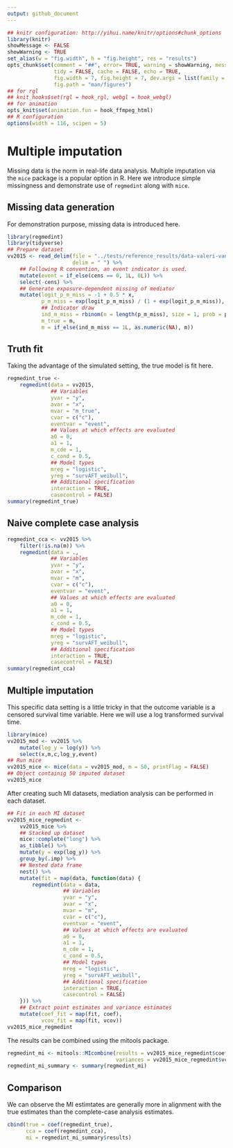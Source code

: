 ```yaml
---
output: github_document
---
```


```r
## knitr configuration: http://yihui.name/knitr/options#chunk_options
library(knitr)
showMessage <- FALSE
showWarning <- TRUE
set_alias(w = "fig.width", h = "fig.height", res = "results")
opts_chunk$set(comment = "##", error= TRUE, warning = showWarning, message = showMessage,
               tidy = FALSE, cache = FALSE, echo = TRUE,
               fig.width = 7, fig.height = 7, dev.args = list(family = "sans"),
               fig.path = "man/figures")
## for rgl
## knit_hooks$set(rgl = hook_rgl, webgl = hook_webgl)
## for animation
opts_knit$set(animation.fun = hook_ffmpeg_html)
## R configuration
options(width = 116, scipen = 5)
```

# Multiple imputation

Missing data is the norm in real-life data analysis. Multiple imputation via the `mice` package is a popular option in R. Here we introduce simple missingness and demonstrate use of `regmedint` along with `mice`.

## Missing data generation
For demonstration purpose, missing data is introduced here.

```r
library(regmedint)
library(tidyverse)
## Prepare dataset
vv2015 <- read_delim(file = "../tests/reference_results/data-valeri-vanderweele-2015.txt",
                     delim = " ") %>%
    ## Following R convention, an event indicator is used.
    mutate(event = if_else(cens == 0, 1L, 0L)) %>%
    select(-cens) %>%
    ## Generate exposure-dependent missing of mediator
    mutate(logit_p_m_miss = -1 + 0.5 * x,
           p_m_miss = exp(logit_p_m_miss) / (1 + exp(logit_p_m_miss)),
           ## Indicator draw
           ind_m_miss = rbinom(n = length(p_m_miss), size = 1, prob = p_m_miss),
           m_true = m,
           m = if_else(ind_m_miss == 1L, as.numeric(NA), m))
```

## Truth fit
Taking the advantage of the simulated setting, the true model is fit here.

```r
regmedint_true <-
    regmedint(data = vv2015,
              ## Variables
              yvar = "y",
              avar = "x",
              mvar = "m_true",
              cvar = c("c"),
              eventvar = "event",
              ## Values at which effects are evaluated
              a0 = 0,
              a1 = 1,
              m_cde = 1,
              c_cond = 0.5,
              ## Model types
              mreg = "logistic",
              yreg = "survAFT_weibull",
              ## Additional specification
              interaction = TRUE,
              casecontrol = FALSE)
summary(regmedint_true)
```

## Naive complete case analysis

```r
regmedint_cca <- vv2015 %>%
    filter(!is.na(m)) %>%
    regmedint(data = .,
              ## Variables
              yvar = "y",
              avar = "x",
              mvar = "m",
              cvar = c("c"),
              eventvar = "event",
              ## Values at which effects are evaluated
              a0 = 0,
              a1 = 1,
              m_cde = 1,
              c_cond = 0.5,
              ## Model types
              mreg = "logistic",
              yreg = "survAFT_weibull",
              ## Additional specification
              interaction = TRUE,
              casecontrol = FALSE)
summary(regmedint_cca)
```

## Multiple imputation

This specific data setting is a little tricky in that the outcome variable is a censored survival time variable. Here we will use a log transformed survival time.

```r
library(mice)
vv2015_mod <- vv2015 %>%
    mutate(log_y = log(y)) %>%
    select(x,m,c,log_y,event)
## Run mice
vv2015_mice <- mice(data = vv2015_mod, m = 50, printFlag = FALSE)
## Object containig 50 imputed dataset
vv2015_mice
```
After creating such MI datasets, mediation analysis can be performed in each dataset.

```r
## Fit in each MI dataset
vv2015_mice_regmedint <-
    vv2015_mice %>%
    ## Stacked up dataset
    mice::complete("long") %>%
    as_tibble() %>%
    mutate(y = exp(log_y)) %>%
    group_by(.imp) %>%
    ## Nested data frame
    nest() %>%
    mutate(fit = map(data, function(data) {
        regmedint(data = data,
                  ## Variables
                  yvar = "y",
                  avar = "x",
                  mvar = "m",
                  cvar = c("c"),
                  eventvar = "event",
                  ## Values at which effects are evaluated
                  a0 = 0,
                  a1 = 1,
                  m_cde = 1,
                  c_cond = 0.5,
                  ## Model types
                  mreg = "logistic",
                  yreg = "survAFT_weibull",
                  ## Additional specification
                  interaction = TRUE,
                  casecontrol = FALSE)
    })) %>%
    ## Extract point estimates and variance estimates
    mutate(coef_fit = map(fit, coef),
           vcov_fit = map(fit, vcov))
vv2015_mice_regmedint
```

The results can be combined using the mitools package.

```r
regmedint_mi <- mitools::MIcombine(results = vv2015_mice_regmedint$coef_fit,
                                   variances = vv2015_mice_regmedint$vcov_fit)
regmedint_mi_summary <- summary(regmedint_mi)
```

## Comparison

We can observe the MI estimtates are generally more in alignment with the true estimates than the complete-case analysis estimates.

```r
cbind(true = coef(regmedint_true),
      cca = coef(regmedint_cca),
      mi = regmedint_mi_summary$results)
```
